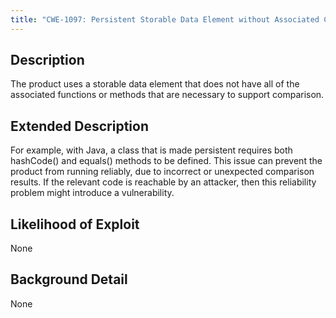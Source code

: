 ```yaml
---
title: "CWE-1097: Persistent Storable Data Element without Associated Comparison Control Element"
---
```


## Description
The product uses a storable data element that does not have
					all of the associated functions or methods that are necessary to support
					comparison.

## Extended Description
For example, with Java, a class that is made persistent requires both hashCode() and equals() methods to be defined.
This issue can prevent the product from running reliably, due to incorrect or unexpected comparison results.  If the relevant code is reachable by an attacker, then this reliability problem might introduce a vulnerability.

## Likelihood of Exploit
None

## Background Detail
None
        